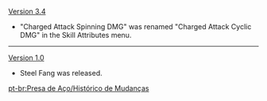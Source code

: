 {{Change History/Header}}
[[Version 3.4]]
* "Charged Attack Spinning DMG" was renamed "Charged Attack Cyclic DMG" in the Skill Attributes menu.
----
[[Version 1.0]]
* Steel Fang was released.
<noinclude>


[[pt-br:Presa de Aço/Histórico de Mudanças]]
</noinclude>